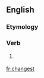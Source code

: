 ==English==

===Etymology===
{{suffix|change|est}}

===Verb===
{{en-verb form}}

# {{archaic}} {{second-person singular of|change}}

[[fr:changest]]